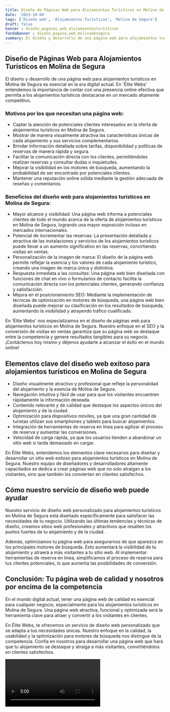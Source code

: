 ```yaml
---
title: Diseño de Páginas Web para Alojamientos Turísticos en Molina de Segura
date: '2023-10-04'
tags: ['Diseño web', 'Alojamientos Turísticos', 'Molina de Segura']
draft: false
banner : diseño_paginas_web_alojamientosturísticos
fondoBanner : diseño_pagina_web_molinadesegura
summary: El diseño y desarrollo de una página web para alojamientos turísticos en Molina de Segura es esencial en la era digital actual. En 'Élite Webs' entendemos la importancia de contar con una presencia online efectiva que permita a los alojamientos turísticos destacarse en un mercado altamente competitivo. 
---
```


## Diseño de Páginas Web para Alojamientos Turísticos en Molina de Segura

El diseño y desarrollo de una página web para alojamientos turísticos en Molina de Segura es esencial en la era digital actual. En 'Élite Webs' entendemos la importancia de contar con una presencia online efectiva que permita a los alojamientos turísticos destacarse en un mercado altamente competitivo. 

### Motivos por los que necesitan una página web:

- Captar la atención de potenciales clientes interesados en la oferta de alojamientos turísticos en Molina de Segura.
- Mostrar de manera visualmente atractiva las características únicas de cada alojamiento y sus servicios complementarios.
- Brindar información detallada sobre tarifas, disponibilidad y políticas de reservas de manera rápida y segura.
- Facilitar la comunicación directa con los clientes, permitiéndoles realizan reservas y consultar dudas o inquietudes.
- Mejorar la visibilidad en los motores de búsqueda, aumentando la probabilidad de ser encontrado por potenciales clientes.
- Mantener una reputación online sólida mediante la gestión adecuada de reseñas y comentarios.

### Beneficios del diseño web para alojamientos turísticos en Molina de Segura:

- Mayor alcance y visibilidad: Una página web informa a potenciales clientes de todo el mundo acerca de la oferta de alojamientos turísticos en Molina de Segura, logrando una mayor exposición incluso en mercados internacionales.
- Potencial de incrementar las reservas: La presentación detallada y atractiva de las instalaciones y servicios de los alojamientos turísticos puede llevar a un aumento significativo en las reservas, convirtiendo visitas en ventas.
- Personalización de la imagen de marca: El diseño de la página web permite reflejar la esencia y los valores de cada alojamiento turístico, creando una imagen de marca única y distintiva.
- Respuesta inmediata a las consultas: Una página web bien diseñada con funciones de chat en vivo o formularios de contacto facilita la comunicación directa con los potenciales clientes, generando confianza y satisfacción.
- Mejora en el posicionamiento SEO: Mediante la implementación de técnicas de optimización en motores de búsqueda, una página web bien diseñada puede mejorar su clasificación en los resultados de búsqueda, aumentando la visibilidad y atrayendo tráfico cualificado.

En 'Élite Webs' nos especializamos en el diseño de páginas web para alojamientos turísticos en Molina de Segura. Nuestro enfoque en el SEO y la conversión de visitas en ventas garantiza que su página web se destaque entre la competencia y genere resultados tangibles para su negocio. ¡Contáctenos hoy mismo y déjenos ayudarle a alcanzar el éxito en el mundo online!


<GifSeo />

<Cta />

## Elementos clave del diseño web exitoso para alojamientos turísticos en Molina de Segura

- Diseño visualmente atractivo y profesional que refleje la personalidad del alojamiento y la esencia de Molina de Segura.
- Navegación intuitiva y fácil de usar para que los visitantes encuentren rápidamente la información deseada.
- Contenido relevante y de calidad que destaque los aspectos únicos del alojamiento y de la ciudad.
- Optimización para dispositivos móviles, ya que una gran cantidad de turistas utilizan sus smartphones y tablets para buscar alojamientos.
- Integración de herramientas de reserva en línea para agilizar el proceso de reserva y aumentar las conversiones.
- Velocidad de carga rápida, ya que los usuarios tienden a abandonar un sitio web si tarda demasiado en cargar.

En Élite Webs, entendemos los elementos clave necesarios para diseñar y desarrollar un sitio web exitoso para alojamientos turísticos en Molina de Segura. Nuestro equipo de diseñadores y desarrolladores altamente capacitados se dedica a crear páginas web que no solo atraigan a los visitantes, sino que también los conviertan en clientes satisfechos.

## Cómo nuestro servicio de diseño web puede ayudar

Nuestro servicio de diseño web personalizado para alojamientos turísticos en Molina de Segura está diseñado específicamente para satisfacer las necesidades de tu negocio. Utilizando las últimas tendencias y técnicas de diseño, creamos sitios web profesionales y atractivos que resalten los puntos fuertes de tu alojamiento y de la ciudad.

Además, optimizamos tu página web para asegurarnos de que aparezca en los principales motores de búsqueda. Esto aumentará la visibilidad de tu alojamiento y atraerá a más visitantes a tu sitio web. Al implementar herramientas de reserva en línea, simplificamos el proceso de reserva para tus clientes potenciales, lo que aumenta las posibilidades de conversión.

## Conclusión: Tu página web de calidad y nosotros por encima de la competencia

En el mundo digital actual, tener una página web de calidad es esencial para cualquier negocio, especialmente para los alojamientos turísticos en Molina de Segura. Una página web atractiva, funcional y optimizada será la herramienta clave para atraer y convertir a los visitantes en clientes.

En Élite Webs, te ofrecemos un servicio de diseño web personalizado que se adapta a tus necesidades únicas. Nuestro enfoque en la calidad, la usabilidad y la optimización para motores de búsqueda nos distingue de la competencia. Confía en nosotros para desarrollar una página web que hará que tu alojamiento se destaque y atraiga a más visitantes, convirtiéndolos en clientes satisfechos.

<Video />

<CtaBot job='Alojamientos Turísticos' city='Molina de Segura'/>

<Gmaps query='Molina de Segura+españa+maps' />
